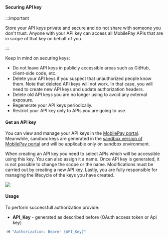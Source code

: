 #### Securing API key 

:::important

Store your API keys private and secure and do not share with someone you don't trust. Anyone with your API key can access all MobilePay APIs that are in scope of that key on behalf of you.

:::

 Keep in mind on securing keys: 
* Do not leave API keys in publicly accessible areas such as GitHub, client-side code, etc.
* Delete your API keys if you suspect that unauthorized people know them. Note that deleted API keys will not work. In that case, you will need to create new API keys and update authorization headers.
* Delete old API keys you are no longer using to avoid any external exposure.
* Regenerate your API keys periodically.
* Restrict your API key only to APIs you are going to use.

#### Get an API key
You can view and manage your API keys in the [MobilePay portal](https://portal.mobilepay.dk/settings/apikeys). Meanwhile, sandbox keys are generated in the [sandbox version of MobilePay portal](https://sandprod-portal.mobilepay.dk/settings/apikeys) and will be applicable only on sandbox environment.

When creating an API key you need to select APIs which will be accessible using this key. You can also assign it a name. Once API key is generated, it is not  possible to change the scope or the name. Modifications must be carried out by creating a new API key. Lastly, you are fully responsible for managing the lifecycle of the keys you have created.

![](/img/portal-api-keys.gif)

#### Usage

To perform successfull authorization provide:
* **API_Key** - generated as described before (OAuth access token or Api key)

```jsx
-H "Authorization: Bearer {API_Key}"
```
